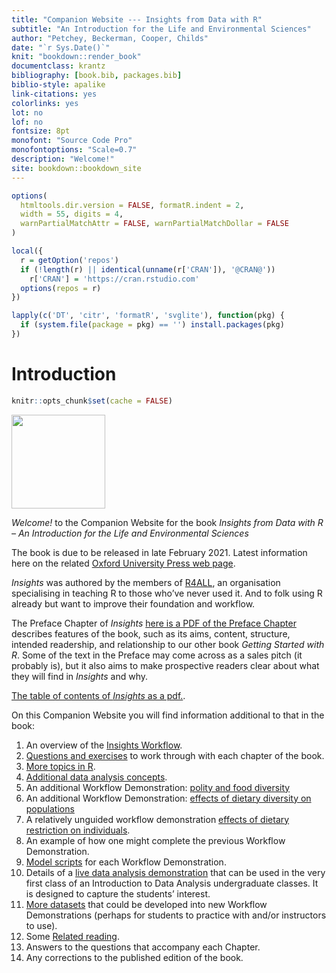 ```yaml
---
title: "Companion Website --- Insights from Data with R"
subtitle: "An Introduction for the Life and Environmental Sciences"
author: "Petchey, Beckerman, Cooper, Childs"
date: "`r Sys.Date()`"
knit: "bookdown::render_book"
documentclass: krantz
bibliography: [book.bib, packages.bib]
biblio-style: apalike
link-citations: yes
colorlinks: yes
lot: no
lof: no
fontsize: 8pt
monofont: "Source Code Pro"
monofontoptions: "Scale=0.7"
description: "Welcome!"
site: bookdown::bookdown_site
---
```


```r
options(
  htmltools.dir.version = FALSE, formatR.indent = 2,
  width = 55, digits = 4,
  warnPartialMatchAttr = FALSE, warnPartialMatchDollar = FALSE
)

local({
  r = getOption('repos')
  if (!length(r) || identical(unname(r['CRAN']), '@CRAN@'))
    r['CRAN'] = 'https://cran.rstudio.com'
  options(repos = r)
})

lapply(c('DT', 'citr', 'formatR', 'svglite'), function(pkg) {
  if (system.file(package = pkg) == '') install.packages(pkg)
})
```

# Introduction

```r
knitr::opts_chunk$set(cache = FALSE)
```

<img src="images/InsightsCoverSmall.png" width="150"/>

*Welcome!* to the Companion Website for the book *Insights from Data with R -- An Introduction for the Life and Environmental Sciences*

The book is due to be released in late February 2021. Latest information here on the related [Oxford University Press web page](https://global.oup.com/academic/product/insights-from-data-with-r-9780198849827).

*Insights* was authored by the members of [R4ALL](http://r4all.org/), an organisation specialising in teaching R to those who've never used it. And to folk using R already but want to improve their foundation and workflow.

The Preface Chapter of *Insights* [here is a PDF of the Preface Chapter](assets/Insights_Preface.pdf) describes features of the book, such as its aims, content, structure, intended readership, and relationship to our other book *Getting Started with R*. Some of the text in the Preface may come across as a sales pitch (it probably is), but it also aims to make prospective readers clear about what they will find in *Insights* and why.

[The table of contents of *Insights* as a pdf.](assets/Insights_ToC.pdf).

On this Companion Website you will find information additional to that in the book:

(1) An overview of the [Insights Workflow](#insights-workflow).
(2) [Questions and exercises](#questions-exercises) to work through with each chapter of the book.
(3) [More topics in R](#more-r).
(4) [Additional data analysis concepts](#more-concepts).
(5) An additional Workflow Demonstration: [polity and food diversity](#WFD-food-pol)
(6) An additional Workflow Demonstration: [effects of dietary diversity on populations](#WFD-dietdiv-effect)
(7) A relatively unguided workflow demonstration [effects of dietary restriction on individuals](#WFD-diet-restrict).
(8) An example of how one might complete the previous Workflow Demonstration.
(9) [Model scripts](#modelwf-scripts) for each Workflow Demonstration.
(10) Details of a [live data analysis demonstration](#live-data-demo) that can be used in the very first class of an Introduction to Data Analysis undergraduate classes. It is designed to capture the students' interest.
(11) [More datasets](#more-datasets) that could be developed into new Workflow Demonstrations (perhaps for students to practice with and/or instructors to use).
(12) Some [Related reading](#related-reading).
(13) Answers to the questions that accompany each Chapter.
(14) Any corrections to the published edition of the book.
